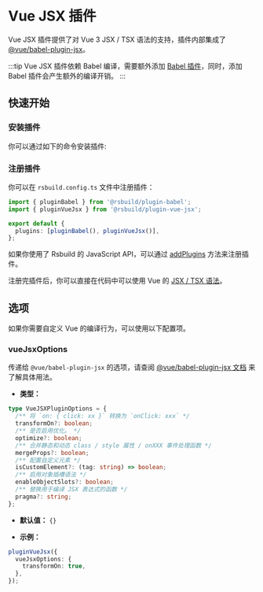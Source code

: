 # Vue JSX 插件

Vue JSX 插件提供了对 Vue 3 JSX / TSX 语法的支持，插件内部集成了 [@vue/babel-plugin-jsx](https://github.com/vuejs/babel-plugin-jsx)。

:::tip
Vue JSX 插件依赖 Babel 编译，需要额外添加 [Babel 插件](/plugins/list/plugin-babel)，同时，添加 Babel 插件会产生额外的编译开销。
:::

## 快速开始

### 安装插件

你可以通过如下的命令安装插件:


<PackageManagerTabs command="add @rsbuild/plugin-vue-jsx -D" />

### 注册插件

你可以在 `rsbuild.config.ts` 文件中注册插件：

```ts title="rsbuild.config.ts"
import { pluginBabel } from '@rsbuild/plugin-babel';
import { pluginVueJsx } from '@rsbuild/plugin-vue-jsx';

export default {
  plugins: [pluginBabel(), pluginVueJsx()],
};
```

如果你使用了 Rsbuild 的 JavaScript API，可以通过 [addPlugins](/api/javascript-api/instance.html#rsbuildaddplugins) 方法来注册插件。

注册完插件后，你可以直接在代码中可以使用 Vue 的 [JSX / TSX 语法](https://github.com/vuejs/babel-plugin-jsx)。

## 选项

如果你需要自定义 Vue 的编译行为，可以使用以下配置项。

### vueJsxOptions

传递给 `@vue/babel-plugin-jsx` 的选项，请查阅 [@vue/babel-plugin-jsx 文档](https://github.com/vuejs/babel-plugin-jsx) 来了解具体用法。

- **类型：**

```ts
type VueJSXPluginOptions = {
  /** 将 `on: { click: xx }` 转换为 `onClick: xxx` */
  transformOn?: boolean;
  /** 是否启用优化。 */
  optimize?: boolean;
  /** 合并静态和动态 class / style 属性 / onXXX 事件处理函数 */
  mergeProps?: boolean;
  /** 配置自定义元素 */
  isCustomElement?: (tag: string) => boolean;
  /** 启用对象插槽语法 */
  enableObjectSlots?: boolean;
  /** 替换用于编译 JSX 表达式的函数 */
  pragma?: string;
};
```

- **默认值：** `{}`

- **示例：**

```ts
pluginVueJsx({
  vueJsxOptions: {
    transformOn: true,
  },
});
```
